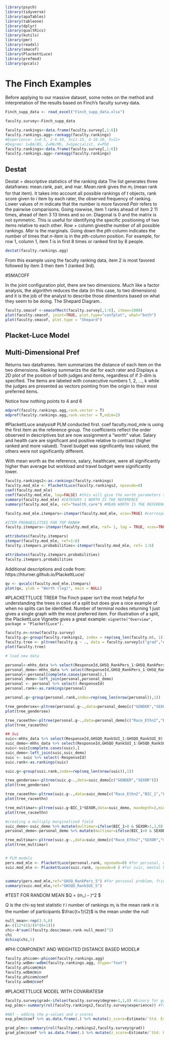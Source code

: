 ```r
library(psych)
library(tidyverse)
library(apaTables)
library(tableone)
library(dplyr)
library(qualtRics)
library(kutils)
library(pmr)
library(readxl)
library(smacof)
library(PlackettLuce)
library(prefmod)
library(qvcalc)

```

# The Finch Examples
Before applying to our massive dataset, some notes on the method and interpretation of the results based on Finch's faculty survey data.
```r
Finch_supp_data <- read_excel("Finch_supp_data.xlsx")

faculty.survey<-Finch_supp_data

faculty.rankings<-data.frame(faculty.survey[,1:6])
faculty.rankings.agg<-rankagg(faculty.rankings) 
#Experience: 1=0-5, 2-6-10, 3=11-15, 4-16-20, 5=21+
#Degree: 1=BA/BS, 2=MA/MS, 3=Specialist, 4=PhD
faculty.rankings<-data.frame(faculty.survey[,1:6])
faculty.rankings.agg<-rankagg(faculty.rankings)
```

## Destat
Destat = descriptive statistics of the ranking data
The list generates three datafranes: mean.rank, pair, and mar. 
*Mean.rank* gives the $m_i$ (mean rank for that item). It takes into account all possible rankings of $t$ objects, rank score given to $i$ item by each rater, the observed frequency of ranking. Lower values of $m$ indicate that the number is more favored
*Pair* refers to the pairwise comparisons. Going rowwise, item 1 ranks ahead of item 2 11 times, ahead of item 3 13 times and so on. Diagonal is 0 and the matrix is not symmetric. This is useful for identifying the specific positioning of two items relative to each other. Row + column givesthe number of all possible rankings.
*Mar* is the marginals. Going down the $p$th column indicates the number of times that $n$-item is in the $p$th-column position. For example, for row 1, column 1, item 1 is in first 8 times or ranked first by 8 people. 

```r
destat(faculty.rankings.agg)

```
From this example using the faculty ranking data, item 2 is most favored followed by item 3 then item 1 (ranked 3rd). 

#SMACOFF

In the joint configuration plot, there are two dimensions. Much like a factor analysis, the algorithm reduces the data (in this case, to two dimensions) and it is the job of the analyst to describe those dimentions based on what they seem to be doing.
The Shepard Diagram..

```r
faculty.smacof <-smacofRect(faculty.survey[,1:6], itmax=1000) 
plot(faculty.smacof, joint=TRUE, plot.type="confplot", what="both")
plot(faculty.smacof, plot.type = "Shepard")
```
## Placket-Luce Model

## Multi-Dimensional Pref
Returns two dataframes. Item summarizes the distance of each item on the two dimensions. Ranking summarizs the dat for each rater and 
Displays a 2D plot of the position of both judges and items, regardless of if 3-dim is specified. The items are labeled with consecutive numbers 1, 2, ..., k while the judges are presented as vectors pointing from the origin to their most preferred items.

Notice how nothing points to 4 and 6
```r
mdpref(faculty.rankings.agg,rank.vector = T)
mdpref(faculty.rankings.agg,rank.vector = T,ndim=2)

```
#PlackettLuce analysis# 
PLM conducted first.
coef faculty.mod_mle is using the first item as the reference group. The coefficients reflect the order observed in descriptives but are now assignment a "worth" value. 
Salary and health care are significant and positive relative to contract (higher ranked and more valued). Travel budget was significantly less valued; the others were not significantly different.

With mean worth as the reference, salary, healthcare, were all significantly higher than average but workload and travel budget were significantly lower. 
```r
faculty.rankings2<-as.rankings(faculty.rankings) 
faculty.mod_mle <- PlackettLuce(faculty.rankings2, npseudo=0) 
coef(faculty.mod_mle)
coef(faculty.mod_mle, log=FALSE) #this will give the worth parameters summed to 1
summary(faculty.mod_mle) #CATEOGRY 1 WORTH IS THE REFERENCE
summary(faculty.mod_mle, ref="health_care") #MEAN WORTH IS THE REFERENCE with NULL

faculty.mod_mle.itempars<-itempar(faculty.mod_mle, vcov=TRUE) #corresponds to probabilities

#ITEM PROBABILITIES FOR TOP RANK# 
faculty.itempars<-itempar(faculty.mod_mle, ref= 1, log = TRUE, vcov=TRUE) 

attributes(faculty.itempars)
itempar(faculty.mod_mle, ref=1:6) 
faculty.itempars.probabilities<-itempar(faculty.mod_mle, ref= 1:6)

attributes(faculty.itempars.probabilities)
faculty.itempars.probabilities

```
Additional descriptions and code from: https://hturner.github.io/PlackettLuce/
```r
qv <- qvcalc(faculty.mod_mle.itempars)
plot(qv, ylab = "Worth (log)", main = NULL)
```

#PLACKETTLUCE TREE# 
The Finch paper isn't the most helpful for understanding the trees in case of a split but does give a nice example of when no splits can be identified. Number of terminal nodes returning 1 just gives a single graph with the most preferred item. For illustration of a split, the PlackettLuce Vignette gives a great example: `vignette("Overview", package = "PlackettLuce").` 
```r
faculty.n<-nrow(faculty.survey)
faculty.g<-group(faculty.rankings2, index = rep(seq_len(faculty.n), 1)) 
faculty.tree <- pltree(faculty.g ~ ., data = faculty.survey[c("grad","experience")], minsize = 0.05*41, maxdepth = 3) 
plot(faculty.tree)
```

```r
# load new data

personal<-mhhs_data %>% select(ResponseId,GHSQ_RankPers_1:GHSQ_RankPers_9)
personal_demo<-mhhs_data %>% select(ResponseId,GHSQ_RankPers_1:GHSQ_RankPers_9,Race_Ethn2,BIC_1,GENDER,SEXOR,LANG_1)
personal<-personal[complete.cases(personal),]
personal_demo<-left_join(personal,personal_demo)
personal <- personal %>% select(-ResponseId)
personal.rank<-as.rankings(personal) 

personal.g<-group(personal.rank,index=rep(seq_len(nrow(personal)),1))

tree_gendersex<-pltree(personal.g~.,data=personal_demo[c("GENDER","SEXOR")])
plot(tree_gendersex)

tree_raceethn<-pltree(personal.g~.,data=personal_demo[c("Race_Ethn2","BIC_1","LANG_1")])
plot(tree_raceethn)

## Sui
suic<-mhhs_data %>% select(ResponseId,GHSQO_RankSUI_1:GHSQO_RankSUI_9)
suic_demo<-mhhs_data %>% select(ResponseId,GHSQO_RankSUI_1:GHSQO_RankSUI_9,Race_Ethn2,BIC_1,GENDER,SEXOR,LANG_1)
suic<-suic[complete.cases(suic),]
suic_demo<-left_join(suic,suic_demo)
suic <- suic %>% select(-ResponseId)
suic.rank<-as.rankings(suic) 

suic.g<-group(suic.rank,index=rep(seq_len(nrow(suic)),1))

tree_gendersex<-pltree(suic.g~.,data=suic_demo[c("GENDER","SEXOR")])
plot(tree_gendersex)

tree_raceethn<-pltree(suic.g~.,data=suic_demo[c("Race_Ethn2","BIC_1","LANG_1")])
plot(tree_raceethn)

tree_multimar<-pltree(suic.g~BIC_1*SEXOR,data=suic_demo, maxdepth=3,minsize=0.05*nrow(suic))
plot(tree_raceethn)

#creating a multiply marginalized field
suic_demo<-suic_demo %>% mutate(multimar=ifelse(BIC_1>0 & SEXOR>1,1,0))
personal_demo<-personal_demo %>% mutate(multimar=ifelse(BIC_1>0 & SEXOR>1,1,0))

tree_multimar<-pltree(suic.g~.,data=suic_demo[c("Race_Ethn2","SEXOR","multimar")])
plot(tree_multimar)


# PLM models
pers.mod_mle <- PlackettLuce(personal.rank, npseudo=0) #for personal, everything worse than intimate partners
suic.mod_mle <- PlackettLuce(suic.rank, npseudo=0 ) #for suic, mental health prof were marginally lower


summary(pers.mod_mle,ref="GHSQ_RankPers_5") #for personal problem, friends, rps, and parents all preferred
summary(suic.mod_mle,ref="GHSQO_RankSUI_5") 

```

#TEST FOR RANDOM MEAN
$Q = \frac{12n}{t(t+1)} \Sigma{^t_{j=1}} (m_i - \frac{t+1}{2})^2 $

$Q$ is the chi-sq test statistic
$t$ i number of rankings
$m_i$ is the mean rank
$n$ is the number of participants
$\frac{t+1}{2}$ is the mean under the null
```r
null_mean<-rep(3.5,6) 
A<-((12*41)/(6*(6+1))) 
chi<-A*sum((faculty.desc$mean.rank-null_mean)^2) 
chi
dchisq(chi,5)
```

#PHI COMPONENT AND WEIGHTED DISTANCE BASED MODEL# 
```r
faculty.phicom<-phicom(faculty.rankings.agg) 
faculty.wdbm<-wdbm(faculty.rankings.agg, dtype="foot") 
faculty.phicom@min 
faculty.wdbm@min 
faculty.phicom@coef
faculty.wdbm@coef
```

#PLACKETTLUCE MODEL WITH COVARIATES#

```r
faculty.survey$grad<-ifelse(faculty.survey$degree>1,1,0) #binary for graduate degree
exp_plmc<-summary(rol(faculty.rankings2,faculty.survey$experience)) #faculty rankings 2 is the groupd rankings class of object. allows the rankings to be linked to covariates with group-specific values

#NAT - adding the p-values and z-scores
exp_plmc@coef %>% as.data.frame(.) %>% mutate(z_score=Estimate/`Std. Error`) %>% rowwise() %>% mutate(p_value=2*(pnorm(abs(z_score),lower.tail = FALSE)))

grad_plmc<-summary(rol(faculty.rankings2,faculty.survey$grad))
grad_plmc@coef %>% as.data.frame(.) %>% mutate(z_score=Estimate/`Std. Error`) %>% rowwise() %>% mutate(p_value=2*(pnorm(abs(z_score),lower.tail = FALSE)))


```
